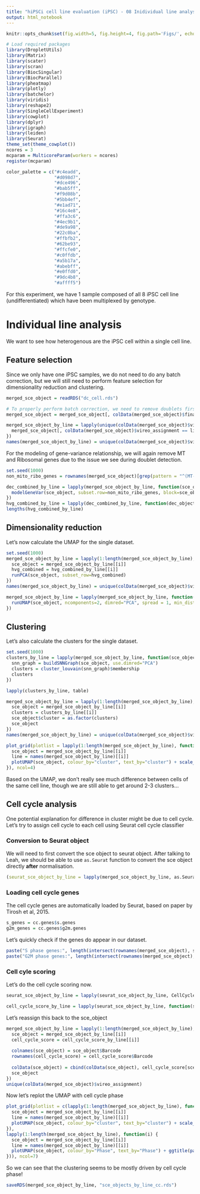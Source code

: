 ```yaml
---
title: "hiPSCi cell line evaluation (iPSC) - 08 Inidividual line analysis"
output: html_notebook
---
```


```r
knitr::opts_chunk$set(fig.width=5, fig.height=4, fig.path='Figs/', echo=FALSE, warning=FALSE, message=FALSE)
```

```r
# Load required packages
library(DropletUtils)
library(Matrix)
library(scater) 
library(scran)
library(BiocSingular)
library(BiocParallel)
library(pheatmap)
library(plotly)
library(batchelor)
library(viridis)
library(reshape2)
library(SingleCellExperiment)
library(cowplot)
library(dplyr)
library(igraph)
library(leiden)
library(Seurat)
theme_set(theme_cowplot())
ncores = 3
mcparam = MulticoreParam(workers = ncores)
register(mcparam)
```

```r
color_palette = c("#c4eadd",
                  "#d098d7",
                  "#dce496",
                  "#bab5ff",
                  "#f9d08b",
                  "#5bb4ef",
                  "#e1ad71",
                  "#16c4e8",
                  "#ffa3c6",
                  "#4ec9b1",
                  "#de9a98",
                  "#22c0ba",
                  "#ffbfb2",
                  "#62be93",
                  "#ffcfe0",
                  "#c0ffdb",
                  "#a5b17a",
                  "#abebff",
                  "#e0ffd0",
                  "#9dc4b8",
                  "#affff5")
```

For this experiment, we have 1 sample composed of all 8 iPSC cell line (undifferentiated) which have been multiplexed by genotype. 

# Individual line analysis

We want to see how heterogenous are the iPSC cell within a single cell line.

## Feature selection

Since we only have one iPSC samples, we do not need to do any batch correction, but we will still need to perform feature selection for dimensionality reduction and clustering.

```r
merged_sce_object = readRDS("dc_cell.rds")

# To properly perform batch correction, we need to remove doublets first
merged_sce_object = merged_sce_object[, colData(merged_sce_object)$final_doublet_call == "Singlet"]

merged_sce_object_by_line = lapply(unique(colData(merged_sce_object)$vireo_assignment), function(line){
  merged_sce_object[, colData(merged_sce_object)$vireo_assignment == line]
})
names(merged_sce_object_by_line) = unique(colData(merged_sce_object)$vireo_assignment)
```

For the modeling of gene-variance relationship, we will again remove MT and Ribosomal genes due to the issue we see during doublet detection.

```r
set.seed(1000)
non_mito_ribo_genes = rownames(merged_sce_object)[grep(pattern = "^(MT-|RP[LS]|MALAT1)", rownames(merged_sce_object), invert = TRUE)]

dec_combined_by_line = lapply(merged_sce_object_by_line, function(sce_object){
  modelGeneVar(sce_object, subset.row=non_mito_ribo_genes, block=sce_object$Sample)
})
hvg_combined_by_line = lapply(dec_combined_by_line, function(dec_object) getTopHVGs(dec_object))
lengths(hvg_combined_by_line)
```

## Dimensionality reduction

Let's now calculate the UMAP for the single dataset.

```r
set.seed(1000)
merged_sce_object_by_line = lapply(1:length(merged_sce_object_by_line), function(i) {
  sce_object = merged_sce_object_by_line[[i]]
  hvg_combined = hvg_combined_by_line[[i]]
  runPCA(sce_object, subset_row=hvg_combined)
})
names(merged_sce_object_by_line) = unique(colData(merged_sce_object)$vireo_assignment)

merged_sce_object_by_line = lapply(merged_sce_object_by_line, function(sce_object) {
  runUMAP(sce_object, ncomponents=2, dimred="PCA", spread = 1, min_dist = 0.4)
})
```

## Clustering

Let's also calculate the clusters for the single dataset.

```r
set.seed(1000)
clusters_by_line = lapply(merged_sce_object_by_line, function(sce_object) {
  snn_graph = buildSNNGraph(sce_object, use.dimred="PCA")
  clusters = cluster_louvain(snn_graph)$membership
  clusters
})

lapply(clusters_by_line, table)
```


```r
merged_sce_object_by_line = lapply(1:length(merged_sce_object_by_line), function(i) {
  sce_object = merged_sce_object_by_line[[i]]
  clusters = clusters_by_line[[i]]
  sce_object$cluster = as.factor(clusters)
  sce_object
})
names(merged_sce_object_by_line) = unique(colData(merged_sce_object)$vireo_assignment)

plot_grid(plotlist = lapply(1:length(merged_sce_object_by_line), function(i) {
  sce_object = merged_sce_object_by_line[[i]]
  line = names(merged_sce_object_by_line)[[i]]
  plotUMAP(sce_object, colour_by="cluster", text_by="cluster") + scale_fill_manual(values = color_palette) + scale_color_manual(values = color_palette) + ggtitle(line)
}), ncol=4)
```

Based on the UMAP, we don't really see much difference between cells of the same cell line, though we are still able to get around 2-3 clusters...

## Cell cycle analysis

One potential explanation for difference in cluster might be due to cell cycle. Let's try to assign cell cycle to each cell using Seurat cell cycle classifier

### Conversion to Seurat object

We will need to first convert the sce object to seurat object. After talking to Leah, we should be able to use `as.Seurat` function to convert the sce object directly **after** normalisation.

```r
(seurat_sce_object_by_line = lapply(merged_sce_object_by_line, as.Seurat))
```

### Loading cell cycle genes

The cell cycle genes are automatically loaded by Seurat, based on paper by Tirosh et al, 2015.

```r
s_genes = cc.genes$s.genes
g2m_genes = cc.genes$g2m.genes
```

Let's quickly check if the genes do appear in our dataset.

```r
paste("S phase genes:", length(intersect(rownames(merged_sce_object), s_genes)), "/", length(s_genes))
paste("G2M phase genes:", length(intersect(rownames(merged_sce_object), g2m_genes)), "/", length(g2m_genes))
```

### Cell cyle scoring

Let's do the cell cycle scoring now.

```r
seurat_sce_object_by_line = lapply(seurat_sce_object_by_line, CellCycleScoring, s_genes, g2m_genes, set.ident=T)
```
```r
cell_cycle_score_by_line = lapply(seurat_sce_object_by_line, function(seurat_sce) as.data.frame(seurat_sce@meta.data)[,c("Sample", "Barcode", "S.Score", "G2M.Score", "Phase")])
```

Let's reassign this back to the sce_object

```r
merged_sce_object_by_line = lapply(1:length(merged_sce_object_by_line), function(i) {
  sce_object = merged_sce_object_by_line[[i]]
  cell_cycle_score = cell_cycle_score_by_line[[i]]
  
  colnames(sce_object) = sce_object$Barcode
  rownames(cell_cycle_score) = cell_cycle_score$Barcode
  
  colData(sce_object) = cbind(colData(sce_object), cell_cycle_score[sce_object$Barcode, c("S.Score", "G2M.Score", "Phase")])
  sce_object
})
unique(colData(merged_sce_object)$vireo_assignment)
```

Now let's replot the UMAP with cell cycle phase

```r
plot_grid(plotlist = c(lapply(1:length(merged_sce_object_by_line), function(i) {
  sce_object = merged_sce_object_by_line[[i]]
  line = names(merged_sce_object_by_line)[[i]]
  plotUMAP(sce_object, colour_by="cluster", text_by="cluster") + scale_fill_manual(values = color_palette) + scale_color_manual(values = color_palette) + ggtitle(paste(line, "- cluster")) + theme(legend.position = "none")
}),
lapply(1:length(merged_sce_object_by_line), function(i) {
  sce_object = merged_sce_object_by_line[[i]]
  line = names(merged_sce_object_by_line)[[i]]
  plotUMAP(sce_object, colour_by="Phase", text_by="Phase") + ggtitle(paste(line, "- cell cycle phase")) + theme(legend.position = "none")
})), ncol=7)
```

So we can see that the clustering seems to be mostly driven by cell cycle phase!


```r
saveRDS(merged_sce_object_by_line, "sce_objects_by_line_cc.rds")
```


